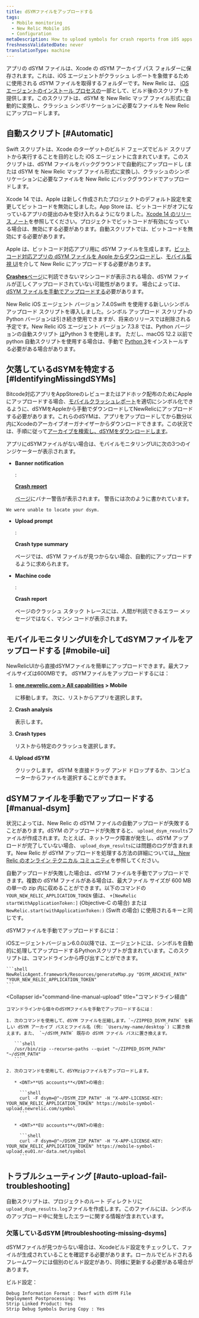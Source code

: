 ```yaml
---
title: dSYMファイルをアップロードする
tags:
  - Mobile monitoring
  - New Relic Mobile iOS
  - Configuration
metaDescription: How to upload symbols for crash reports from iOS apps monitored with New Relic mobile monitoring.
freshnessValidatedDate: never
translationType: machine
---
```


アプリの dSYM ファイルは、Xcode の dSYM アーカイブ パス フォルダーに保存されます。これは、iOS エージェントがクラッシュ レポートを象徴するために使用される dSYM ファイルを取得するフォルダーです。New Relic は、 [iOS エージェントのインストール プロセスの](/docs/mobile-monitoring/new-relic-mobile-ios/installation/spm-installation/#configure-using-swift-package-manager)一部として、ビルド後のスクリプトを提供します。このスクリプトは、dSYM を New Relic マップ ファイル形式に自動的に変換し、クラッシュ シンボリケーションに必要なファイルを New Relic にアップロードします。

## 自動スクリプト [#Automatic]

Swift スクリプトは、Xcode のターゲットのビルド フェーズでビルド スクリプトから実行することを目的とした iOS エージェントに含まれています。このスクリプトは、dSYM ファイルをバックグラウンドで自動的にアップロードし (または dSYM を New Relic マップ ファイル形式に変換し)、クラッシュのシンボリケーションに必要なファイルを New Relic にバックグラウンドでアップロードします。

Xcode 14 では、Apple は新しく作成されたプロジェクトのデフォルト設定を変更してビットコードを無効にしました。App Store は、ビットコードがオフになっているアプリの提出のみを受け入れるようになりました。[Xcode 14 のリリース ノート](https://developer.apple.com/documentation/xcode-release-notes/xcode-14-release-notes)を参照してください。プロジェクトでビットコードが有効になっている場合は、無効にする必要があります。自動スクリプトでは、ビットコードを無効にする必要があります。

Apple は、ビットコード対応アプリ用に dSYM ファイルを生成します。[ビットコード対応アプリの dSYM ファイルを Apple からダウンロードし](/docs/mobile-monitoring/new-relic-mobile-ios/install-configure/retrieve-upload-dsyms-bitcode-enabled-apps)、[モバイル監視 UI](#mobile-ui)を介して New Relic にアップロードする必要があります。

[<DNT>**Crashes**</DNT>ページ](/docs/mobile-monitoring/mobile-monitoring-ui/crashes/mobile-apps-crashes-dashboard)に判読できないマシンコードが表示される場合、dSYM ファイルが正しくアップロードされていない可能性があります。 場合によっては、 [dSYM ファイルを手動でアップロードする](#manual-dsym)必要があります。

New Relic iOS エージェント バージョン 7.4.0Swift を使用する新しいシンボル アップロード スクリプトを導入しました。シンボル アップロード スクリプトの Python バージョンは引き続き使用できますが、将来のリリースでは削除される予定です。New Relic iOS エージェント バージョン 7.3.8 では、Python バージョンの自動スクリプト [は](https://developer.apple.com/documentation/macos-release-notes/macos-12_3-release-notes)Python 3 を使用します。 ただし、macOS 12.2 以前で python 自動スクリプトを使用する場合は、手動で [Python 3](https://www.python.org/downloads/mac-osx/)をインストールする必要がある場合があります。

## 欠落しているdSYMを特定する [#IdentifyingMissingdSYMs]

Bitcode対応アプリをAppStoreのレビューまたはアドホック配布のためにAppleにアップロードする場合、[モバイルクラッシュレポート](/docs/mobile-monitoring/new-relic-mobile/getting-started/ios-agent-crash-reporting)を適切にシンボル化できるように、dSYMをAppleから手動でダウンロードしてNewRelicにアップロードする必要があります。これらのdSYMは、アプリをアップロードしてから数分以内にXcodeのアーカイブオーガナイザーからダウンロードできます。この状況では、手順に従って[アーカイブを検索し、dSYMをダウンロードします](#Archive)。

アプリにdSYMファイルがない場合は、モバイルモニタリングUIに次の3つのインジケーターが表示されます。

* <DNT>**Banner notification**</DNT>

  :

  <DNT>[**Crash report**](/docs/mobile-monitoring/mobile-monitoring-ui/crashes/mobile-apps-crash-report-dashboard)</DNT>

  [ページ](/docs/mobile-monitoring/mobile-monitoring-ui/crashes/mobile-apps-crash-report-dashboard)にバナー警告が表示されます。 警告には次のように書かれています。

```
We were unable to locate your dsym.
```

* <DNT>**Upload prompt**</DNT>

  :

  <DNT>**Crash type summary**</DNT>

  ページでは、dSYM ファイルが見つからない場合、自動的にアップロードするように求められます。

* <DNT>**Machine code**</DNT>

  :

  <DNT>**Crash report**</DNT>

  ページのクラッシュ スタック トレースには、人間が判読できるエラー メッセージではなく、マシン コードが表示されます。

## モバイルモニタリングUIを介してdSYMファイルをアップロードする [#mobile-ui]

NewRelicUIから直接dSYMファイルを簡単にアップロードできます。最大ファイルサイズは600MBです。 dSYMファイルをアップロードするには：

1. <DNT>**[one.newrelic.com > All capabilities](https://one.newrelic.com/all-capabilities) > Mobile**</DNT>

   に移動します。 次に、リストからアプリを選択します。

2. <DNT>**Crash analysis**</DNT>

   表示します。

3. <DNT>**Crash types**</DNT>

   リストから特定のクラッシュを選択します。

4. <DNT>**Upload dSYM**</DNT>

   クリックします。 dSYM を直接ドラッグ アンド ドロップするか、コンピューターからファイルを選択することができます。

## dSYMファイルを手動でアップロードする [#manual-dsym]

状況によっては、New Relic の dSYM ファイルの自動アップロードが失敗することがあります。dSYM のアップロードが失敗すると、 `upload_dsym_results`ファイルが作成されます。たとえば、ネットワーク障害が発生し、dSYM アップロードが完了していない場合、 `upload_dsym_results`には問題のログが含まれます。New Relic が dSYM アップロードを処理する方法の詳細については[、New Relic のオンライン テクニカル コミュニティ](https://discuss.newrelic.com/t/relic-solution-ios-dsym-upload-deep-dive/42513)を参照してください。

自動アップロードが失敗した場合は、dSYM ファイルを手動でアップロードできます。複数の dSYM ファイルがある場合は、最大ファイル サイズが 600 MB の単一の zip 内に収めることができます。以下のコマンドの `YOUR_NEW_RELIC_APPLICATION_TOKEN` 値は、 `+[NewRelic startWithApplicationToken:]` (Objective-C の場合) または `NewRelic.start(withApplicationToken:)` (Swift の場合) に使用されるキーと同じです。

dSYMファイルを手動でアップロードするには：

<CollapserGroup>
  <Collapser
    id="python-manual-upload"
    title="Pythonスクリプト経由（エージェントバージョン6.0.0以降）"
  >
    iOSエージェントバージョン6.0.0以降では、エージェントには、シンボルを自動的に処理してアップロードするPythonスクリプトが含まれています。このスクリプトは、コマンドラインから呼び出すことができます。

    ```shell
    NewRelicAgent.framework/Resources/generateMap.py "DSYM_ARCHIVE_PATH" "YOUR_NEW_RELIC_APPLICATION_TOKEN"
    ```
  </Collapser>

  <Collapser
    id="command-line-manual-upload"
    title="コマンドライン経由"
  >
    コマンドラインから個々のdSYMファイルを手動でアップロードするには：

    1. 次のコマンドを使用して、dSYM ファイルを圧縮します。`~/ZIPPED_DSYM_PATH` を新しい dSYM アーカイブ パスとファイル名 (例: `Users/my-name/desktop`) に置き換えます。また、 `~/dSYM_PATH` 既存の dSYM ファイル パスに置き換えます。

       ```shell
       /usr/bin/zip --recurse-paths --quiet "~/ZIPPED_DSYM_PATH" "~/dSYM_PATH"
       ```

    2. 次のコマンドを使用して、dSYMzipファイルをアップロードします。

       * <DNT>**US accounts**</DNT>の場合:

         ```shell
         curl -F dsym=@"~/DSYM_ZIP_PATH" -H "X-APP-LICENSE-KEY: YOUR_NEW_RELIC_APPLICATION_TOKEN" https://mobile-symbol-upload.newrelic.com/symbol
         ```

       * <DNT>**EU accounts**</DNT>の場合:

         ```shell
         curl -F dsym=@"~/DSYM_ZIP_PATH" -H "X-APP-LICENSE-KEY: YOUR_NEW_RELIC_APPLICATION_TOKEN" https://mobile-symbol-upload.eu01.nr-data.net/symbol
         ```
  </Collapser>
</CollapserGroup>

## トラブルシューティング [#auto-upload-fail-troubleshooting]

自動スクリプトは、プロジェクトのルート ディレクトリに`upload_dsym_results.log`ファイルを作成します。このファイルには、シンボルのアップロード中に発生したエラーに関する情報が含まれています。

### 欠落しているdSYM [#troubleshooting-missing-dsyms]

dSYMファイルが見つからない場合は、Xcodeビルド設定をチェックして、ファイルが生成されていることを確認する必要があります。ローカルでビルドされるフレームワークには個別のビルド設定があり、同様に更新する必要がある場合があります。

ビルド設定：

```
Debug Information Format : Dwarf with dSYM File
Deployment Postprocessing: Yes
Strip Linked Product: Yes
Strip Debug Symbols During Copy : Yes
```
